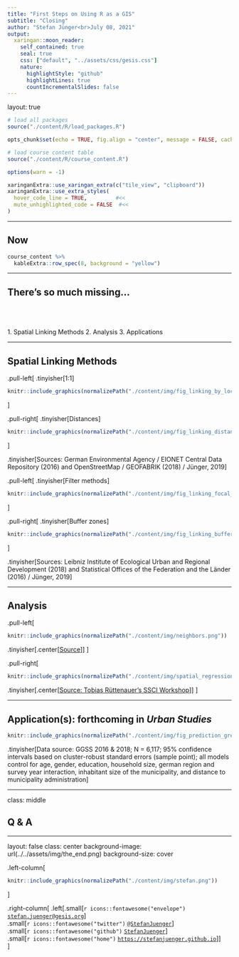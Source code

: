 ```yaml
---
title: "First Steps on Using R as a GIS"
subtitle: "Closing"
author: "Stefan Jünger<br>July 08, 2021"
output:
  xaringan::moon_reader:
    self_contained: true
    seal: true
    css: ["default", "../assets/css/gesis.css"]
    nature:
      highlightStyle: "github"
      highlightLines: true
      countIncrementalSlides: false
---
```

layout: true

```r
# load all packages
source("./content/R/load_packages.R")

opts_chunk$set(echo = TRUE, fig.align = "center", message = FALSE, cache = FALSE)

# load course content table
source("./content/R/course_content.R")

options(warn = -1)

xaringanExtra::use_xaringan_extra(c("tile_view", "clipboard"))
xaringanExtra::use_extra_styles(
  hover_code_line = TRUE,         #<<
  mute_unhighlighted_code = FALSE  #<<
)
```

---

## Now

```r
course_content %>%
  kableExtra::row_spec(8, background = "yellow")
```

---

## There's so much missing...

<br>
<br>
<br>
1. Spatial Linking Methods
2. Analysis
3. Applications

---

## Spatial Linking Methods

.pull-left[
.tinyisher[1:1]
```r
knitr::include_graphics(normalizePath("./content/img/fig_linking_by_location_noise.png"))
```
]

.pull-right[
.tinyisher[Distances]
```r
knitr::include_graphics(normalizePath("./content/img/fig_linking_distance_noise_appI.png"))
```
]

.tinyisher[Sources: German Environmental Agency / EIONET Central Data Repository (2016) and OpenStreetMap / GEOFABRIK (2018) / Jünger, 2019]


.pull-left[
.tinyisher[Filter methods]
```r
knitr::include_graphics(normalizePath("./content/img/fig_linking_focal_immigrants.png"))
```

]

.pull-right[
.tinyisher[Buffer zones]
```r
knitr::include_graphics(normalizePath("./content/img/fig_linking_buffer_sealing.png"))
```
]

.tinyisher[Sources: Leibniz Institute of Ecological Urban and Regional Development (2018) and Statistical Offices of the Federation and the Länder (2016) / Jünger, 2019]

---

## Analysis

.pull-left[
```r
knitr::include_graphics(normalizePath("./content/img/neighbors.png"))
```
.tinyisher[.center[[Source](https://r-spatial.github.io/spdep/articles/nb_igraph.html)]]
]

.pull-right[
```r
knitr::include_graphics(normalizePath("./content/img/spatial_regression_models.png"))
```
.tinyisher[.center[[Source: Tobias Rüttenauer's SSCI Workshop](https://ruettenauer.github.io/SICSS-Spatial/SICSS-spatial_part2.html)]]
]

---

## Application(s): forthcoming in *Urban Studies*

```r
knitr::include_graphics(normalizePath("./content/img/fig_prediction_green_with_income_interaction_unofficial.png"))
```

.tinyisher[Data source: GGSS 2016 & 2018; N = 6,117; 95% confidence intervals based on cluster-robust standard errors (sample point); all models control for age, gender, education, household size, german region and survey year interaction, inhabitant size of the municipality, and distance to municipality administration]

---

class: middle

## Q & A


---

layout: false
class: center
background-image: url(../../assets/img/the_end.png)
background-size: cover

.left-column[
</br>
```r
knitr::include_graphics(normalizePath("./content/img/stefan.png"))
```
]

.right-column[
.left[.small[`r icons::fontawesome("envelope")` [`stefan.juenger@gesis.org`](mailto:stefan.juenger@gesis.org)] </br>
.small[`r icons::fontawesome("twitter")` [`@StefanJuenger`](https://twitter.com/StefanJuenger)] </br>
.small[`r icons::fontawesome("github")` [`StefanJuenger`](https://github.com/StefanJuenger)] </br>
.small[`r icons::fontawesome("home")` [`https://stefanjuenger.github.io`](https://stefanjuenger.github.io)]] </br>
]